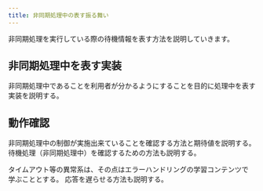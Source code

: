 ```yaml
---
title: 非同期処理中の表す振る舞い
---
```


非同期処理を実行している際の待機情報を表す方法を説明していきます。

## 非同期処理中を表す実装

非同期処理中であることを利用者が分かるようにすることを目的に処理中を表す実装を説明する。

## 動作確認

非同期処理中の制御が実施出来ていることを確認する方法と期待値を説明する。
待機処理（非同期処理中）を確認するための方法も説明する。

タイムアウト等の異常系は、その点はエラーハンドリングの学習コンテンツで
学ぶこととする。
応答を遅らせる方法も説明する。
